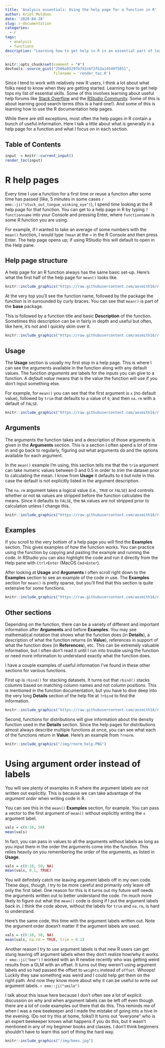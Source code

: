 ```yaml
---
title: 'Analysis essentials: Using the help page for a function in R'
author: Ariel Muldoon
date: '2020-04-28'
slug: r-documentation
categories:
  - r
tags:
  - analysis
  - functions
description: "Learning how to get help in R is an essential part of learning R.  In this short post I walk through how I use some of the sections of an R help page.  I end the post by talking about the argument order of a function and why we can (sometimes!) leave off the argument labels." 
---
```


```r
knitr::opts_chunk$set(comment = "#")
devtools::source_gist("2500a85297b742c6f2fb3a14549f5851",
                      filename = 'render_toc.R')
```

Since I tend to work with relatively new R users, I think a lot about what folks need to know when they are getting started.  Learning how to get help tops my list of essential skills.  Some of this involves learning about useful help forums like [Stack Overflow](https://stackoverflow.com/questions/tagged/r#) and the [RStudio Community](https://community.rstudio.com/).  Some of this is about learning good search terms (this is a hard one!).  And some of this is learning how to use the R documentation help pages.  

While there are still exceptions, most often the help pages in R contain a bunch of useful information.  Here I talk a little about what is generally in a help page for a function and what I focus on in each section.  

## Table of Contents

```r
input  = knitr::current_input()
render_toc(input)
```

# R help pages

Every time I use a function for a first time or reuse a function after some time has passed (like, 5 minutes in some cases `r emo::ji("stuck_out_tongue_winking_eye")`), I spend time looking at the R help page for that function.   You can get to a help page in R by typing `?functionname` into your Console and pressing Enter, where `functionname` is some R function you are using. 

For example, if I wanted to take an average of some numbers with the `mean()` function, I would type `?mean` at the `>` in the R Console and then press Enter.  The help page opens up; if using RStudio this will default to open in the Help pane.   

## Help page structure

A help page for an R function always has the same basic set-up.  Here's what the first half of the help page for `mean()` looks like.

```r
knitr::include_graphics("https://raw.githubusercontent.com/aosmith16/r-basics-workshop/master/images/mean_help.png")
```

At the very top you'll see the function name, followed by the package the function is in surrounded by curly braces.  You can see that `mean()` is part of the **base** package.

This is followed by a function title and basic **Description** of the function.  Sometimes this description can be in fairly in depth and useful but often, like here, it's not and I quickly skim over it.  

```r
knitr::include_graphics("https://raw.githubusercontent.com/aosmith16/r-basics-workshop/master/images/help_section1.png")
```

## Usage

The **Usage** section is usually my first stop in a help page.  This is where I can see the arguments available in the function along with any default values.  The function *arguments* are labels for the inputs you can give to a function.  A *default value* means that is the value the function will use if you don't input something else.

For example, for `mean()` you can see that the first argument is `x` (no default value), followed by `trim` that defaults to a value of `0`, and then `na.rm` with a default of `FALSE`.  

```r
knitr::include_graphics("https://raw.githubusercontent.com/aosmith16/r-basics-workshop/master/images/help_section2.png")
```

## Arguments

The arguments the function takes and a description of those arguments is given in the **Arguments** section.  This is a section I often spend a lot of time in and go back to regularly, figuring out what arguments do and the options available for each argument.

In the `mean()` example I'm using, this section tells me that the `trim` argument can take numeric values between 0 and 0.5 in order to *trim* the dataset prior to calculating the mean.  I know from **Usage** it defaults to `0` but note in this case the default is not explicitly listed in the argument description.

The `na.rm` argument takes a logical value (i.e., `TRUE` or `FALSE`) and controls whether or not `NA` values are stripped before the function calculates the means.  Since it defaults to `FALSE`, the `NA` values are not stripped prior to calculation unless I change this.   

```r
knitr::include_graphics("https://raw.githubusercontent.com/aosmith16/r-basics-workshop/master/images/help_section3.png")
```

## Examples

If you scroll to the very bottom of a help page you will find the **Examples** section.  This gives examples of how the function works.  You can practice using the function by copying and pasting the example and running the code.  In RStudio you can also highlight the code and run it directly from the Help pane with `Ctrl+Enter` (MacOS `Cmd+Enter`).

After looking at **Usage** and **Arguments** I often scroll right down to the **Examples** section to see an example of the code in use.  The **Examples** section for `mean()` is pretty sparse, but you'll find that this section is quite extensive for some functions.  

```r
knitr::include_graphics("https://raw.githubusercontent.com/aosmith16/r-basics-workshop/master/images/help_section4.png")
```

## Other sections

Depending on the function, there can be a variety of different and important information after **Arguments** and before **Examples**.  You may see mathematical notation that shows what the function does (in **Details**), a description of what the function returns (in **Value**), references in support of what the function does (in **References**), etc.  This can be extremely valuable information, but I often don't read it until I run into trouble using the function or need more information to understand exactly what the function does.  

I have a couple examples of useful information I've found in these other sections for various functions.  

First up is `rbind()` for stacking datasets.  It turns out that `rbind()` stacks columns based on matching column names and not column positions.  This is mentioned in the function documentation, but you have to dive deep into the very long **Details** section of the help file at `?rbind` to find the information.  

```r
knitr::include_graphics("https://raw.githubusercontent.com/aosmith16/r-basics-workshop/master/images/rbind.png")
```

Second, functions for distributions will give information about the density function used in the **Details** section.  Since the help pages for distributions almost always describe multiple functions at once, you can see what each of the functions return in **Value**.  Here's an example from `?rnorm`.

```r
knitr::include_graphics("/img/rnorm_help.PNG")
```

# Using argument order instead of labels

You will see plenty of examples in R where the argument labels are not written out explicitly.  This is because we can take advantage of the *argument order* when writing code in R.

You can see this in the `mean()` **Examples** section, for example.  You can pass a vector to the first argument of `mean()` without explicitly writing the `x` argument label.

```r
vals = c(0:10, 50)
mean(vals)
```

In fact, you can pass in values to all the arguments without labels as long as you input them in the order the arguments come into the function.  This relies heavily on you remembering the order of the arguments, as listed in **Usage**.

```r
vals = c(0:10, 50, NA)
mean(vals, 0.1, TRUE)
```

You will definitely catch me leaving argument labels off in my own code.  These days, though, I try to be more careful and primarily only leave off only the first label.  One reason for this is it turns out my future self needs the arguments written out to better understand the code.  I'm much more likely to figure out what the `mean()` code is doing if I put the argument labels back in.  I think the code above, without the labels for `trim` and `na.rm`, is hard to understand.

Here's the same code, this time with the argument labels written out.  Note the argument order doesn't matter if the argument labels are used.

```r
vals = c(0:10, 50, NA)
mean(vals, na.rm = TRUE, trim = 0.1)
```

Another reason I try to use argument labels is that new R users can get stung leaving off argument labels when they don't realize how/why it works.  `r emo::ji("bee")`  I worked with an R newbie recently who was getting weird results from a GLM with an offset.   It turns out they weren't using argument labels and so had passed the offset to `weights` instead of `offset`.  Whoops!  Luckily they saw something was weird and I could help get them on the right path.  And now they know more about why it can be useful to write out argument labels. `r emo::ji("smile")`

I talk about this issue here because I don't often see a lot of explicit discussion on why and when argument labels can be left off even though there are a lot of code examples out there that do this.  This reminds me of when I was a new beekeeper and I made the mistake of going into a hive in the evening.  (Do not try this at home, folks!)  It turns out "everyone" who is an expert beekeeper knows what happens if you do this, but it wasn't mentioned in any of my beginner books and classes. I don't think beginners shouldn't have to learn this sort of thing the hard way.

```r
knitr::include_graphics("/img/bees.jpg")
```
